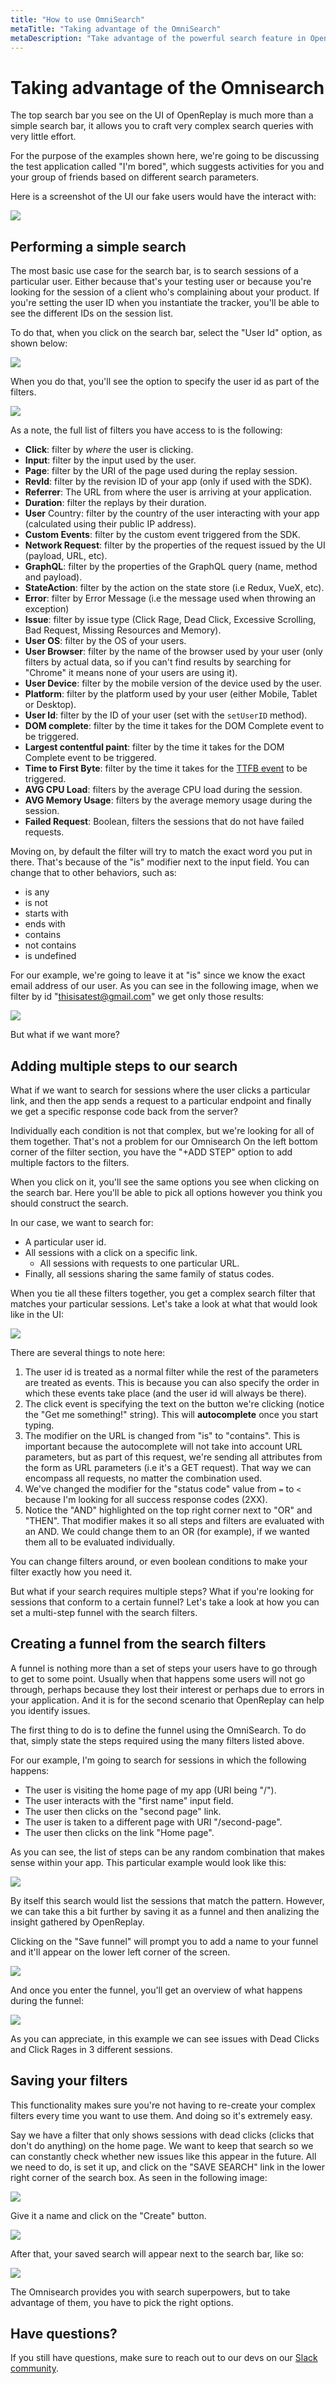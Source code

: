 ```yaml
---
title: "How to use OmniSearch"
metaTitle: "Taking advantage of the OmniSearch"
metaDescription: "Take advantage of the powerful search feature in OpenReplay"
---
```

# Taking advantage of the Omnisearch

The top search bar you see on the UI of OpenReplay is much more than a simple search bar, it allows you to craft very complex search queries with very little effort.

For the purpose of the examples shown here, we're going to be discussing the test application called "I'm bored", which suggests activities for you and your group of friends based on different search parameters.

Here is a screenshot of the UI our fake users would have the interact with:

![](https://i.imgur.com/6BtPzTs.png)

## Performing a simple search 
The most basic use case for the search bar, is to search sessions of a particular user. Either because that's your testing user or because you're looking for the session of a client who's complaining about your product.
If you're setting the user ID when you instantiate the tracker, you'll be able to see the different IDs on the session list.

To do that, when you click on the search bar, select the "User Id" option, as shown below:

![](https://i.imgur.com/jZU6hwG.png)

When you do that, you'll see the option to specify the user id as part of the filters. 

![](https://i.imgur.com/6Ac5cDB.png)

As a note, the full list of filters you have access to is the following:

- **Click**: filter by _where_ the user is clicking.
- **Input**: filter by the input used by the user.
- **Page**: filter by the URI of the page used during the replay session.
- **RevId**: filter by the revision ID of your app (only if used with the SDK).
- **Referrer**: The URL from where the user is arriving at your application.
- **Duration**: filter the replays by their duration.
- **User** Country: filter by the country of the user interacting with your app (calculated using their public IP address).
- **Custom Events**: filter by the custom event triggered from the SDK.
- **Network Request**: filter by the properties of the request issued by the UI (payload, URL, etc).
- **GraphQL**: filter by the properties of the GraphQL query (name, method and payload).
- **StateAction**: filter by the action on the state store (i.e Redux, VueX, etc).
- **Error**: filter by Error Message (i.e the message used when throwing an exception)
- **Issue**: filter by issue type (Click Rage, Dead Click, Excessive Scrolling, Bad Request, Missing Resources and Memory).
- **User OS**: filter by the OS of your users.
- **User Browser**: filter by the name of the browser used by your user (only filters by actual data, so if you can't find results by searching for "Chrome" it means none of your users are using it).
- **User Device**: filter by the mobile version of the device used by the user.
- **Platform**: filter by the platform used by your user (either Mobile, Tablet or Desktop).
- **User Id**: filter by the ID of your user (set with the `setUserID` method).
- **DOM complete**: filter by the time it takes for the DOM Complete event to be triggered.
- **Largest contentful paint**: filter by the time it takes for the DOM Complete event to be triggered.
- **Time to First Byte**: filter by the time it takes for the [TTFB event](https://fr.wikipedia.org/wiki/Time_to_first_byte) to be triggered.
- **AVG CPU Load**: filters by the average CPU load during the session.
- **AVG Memory Usage**: filters by the average memory usage during the session.
- **Failed Request**: Boolean, filters the sessions that do not have failed requests.

 

Moving on, by default the filter will try to match the exact word you put in there. That's because of the "is" modifier next to the input field. You can change that to other behaviors, such as:

- is any
- is not
- starts with
- ends with
- contains
- not contains
- is undefined

For our example, we're going to leave it at "is" since we know the exact email address of our user.
As you can see in the following image, when we filter by id "thisisatest@gmail.com" we get only those results:

![](https://i.imgur.com/kAjALWs.png)

But what if we want more?

## Adding multiple steps to our search
What if we want to search for sessions where the user clicks a particular link, and then the app sends a request to a particular endpoint and finally we get a specific response code back from the server?

Individually each condition is not that complex, but we're looking for all of them together.
That's not a problem for our Omnisearch 
On the left bottom corner of the filter section, you have the "+ADD STEP" option to add multiple factors to the filters.

When you click on it, you'll see the same options you see when clicking on the search bar.
Here you'll be able to pick all options however you think you should construct the search.

In our case, we want to search for:

- A particular user id.
- All sessions with a click on a specific link.
    - All sessions with requests to one particular URL.
- Finally, all sessions sharing the same family of status codes.

When you tie all these filters together, you get a complex search filter that matches your particular sessions.
Let's take a look at what that would look like in the UI:

![](https://i.imgur.com/RX9PeH3.png)

There are several things to note here:

1. The user id is treated as a normal filter while the rest of the parameters are treated as events. This is because you can also specify the order in which these events take place (and the user id will always be there).
2. The click event is specifying the text on the button we're clicking (notice the "Get me something!" string). This will **autocomplete** once you start typing.
3. The modifier on the URL is changed from "is" to "contains". This is important because the autocomplete will not take into account URL parameters, but as part of this request, we're sending all attributes from the form as URL parameters (i.e it's a GET request). That way we can encompass all requests, no matter the combination used.
4. We've changed the modifier for the "status code" value from `=` to `<` because I'm looking for all success response codes (2XX).
5. Notice the "AND" highlighted on the top right corner next to "OR" and "THEN". That modifier makes it so all steps and filters are evaluated with an AND. We could change them to an OR (for example), if we wanted them all to be evaluated individually.

You can change filters around, or even boolean conditions to make your filter exactly how you need it.

But what if your search requires multiple steps? What if you're looking for sessions that conform to a certain funnel? Let's take a look at how you can set a multi-step funnel with the search filters.

## Creating a funnel from the search filters

A funnel is nothing more than a set of steps your users have to go through to get to some point. Usually when that happens some users will not go through, perhaps because they lost their interest or perhaps due to errors in your application.
And it is for the second scenario that OpenReplay can help you identify issues.

The first thing to do is to define the funnel using the OmniSearch. To do that, simply state the steps required using the many filters listed above.

For our example, I'm going to search for sessions in which the following happens:

- The user is visiting the home page of my app (URI being "/").
- The user interacts with the "first name" input field.
- The user then clicks on the "second page" link.
- The user is taken to a different page with URI "/second-page".
- The user then clicks on the link "Home page".

As you can see, the list of steps can be any random combination that makes sense within your app.
This particular example would look like this:

![](https://i.imgur.com/uEx2yGZ.png)

By itself this search would list the sessions that match the pattern. However, we can take this a bit further by saving it as a funnel and then analizing the insight gathered by OpenReplay.

Clicking on the "Save funnel" will prompt you to add a name to your funnel and it'll appear on the lower left corner of the screen.

![](https://i.imgur.com/bt5O08M.png)

And once you enter the funnel, you'll get an overview of what happens during the funnel:

![](https://i.imgur.com/cgyJaKO.png)

As you can appreciate, in this example we can see issues with Dead Clicks and Click Rages in 3 different sessions.

## Saving your filters
This functionality makes sure you're not having to re-create your complex filters every time you want to use them.
And doing so it's extremely easy.

Say we have a filter that only shows sessions with dead clicks (clicks that don't do anything) on the home page. We want to keep that search so we can constantly check whether new issues like this appear in the future.
All we need to do, is set it up, and click on the "SAVE SEARCH" link in the lower right corner of the search box.
As seen in the following image:

![](https://i.imgur.com/b3GP8xh.png)

Give it a name and click on the "Create" button. 

![](https://i.imgur.com/TONFroV.png)

After that, your saved search will appear next to the search bar, like so:

![](https://i.imgur.com/n1GsndD.png)

The Omnisearch provides you with search superpowers, but to take advantage of them, you have to pick the right options.
## Have questions?

If you still have questions, make sure to reach out to our devs on our [Slack community](https://slack.openreplay.com/).